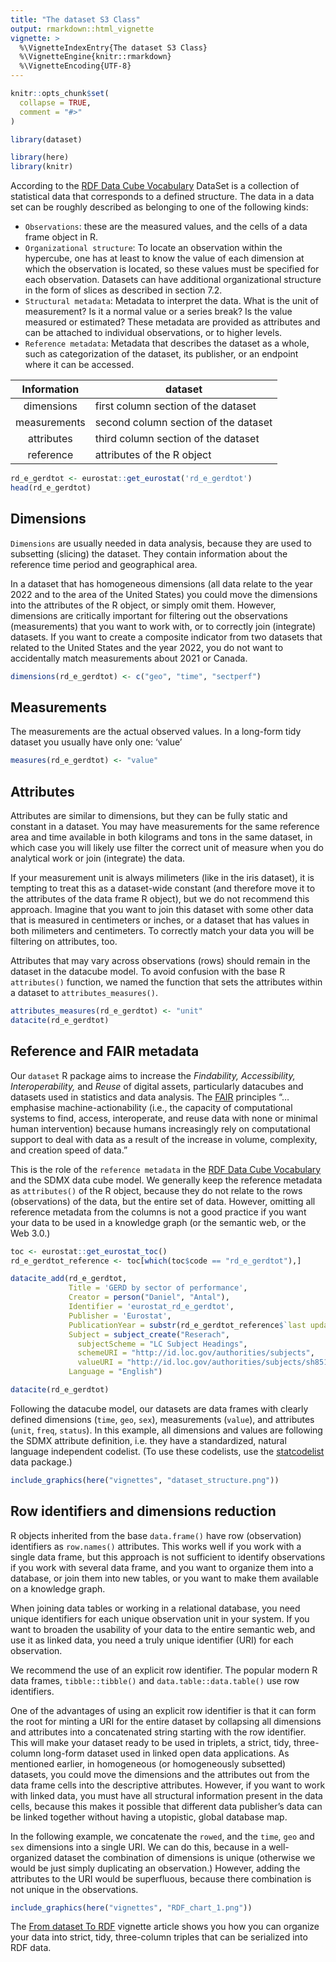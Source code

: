 ```yaml
---
title: "The dataset S3 Class"
output: rmarkdown::html_vignette
vignette: >
  %\VignetteIndexEntry{The dataset S3 Class}
  %\VignetteEngine{knitr::rmarkdown}
  %\VignetteEncoding{UTF-8}
---
```


```r
knitr::opts_chunk$set(
  collapse = TRUE,
  comment = "#>"
)
```


```r
library(dataset)
```

```r
library(here)
library(knitr)
```

According to the [RDF Data Cube Vocabulary](https://www.w3.org/TR/vocab-data-cube/) DataSet is a collection of statistical data that corresponds to a defined structure. The data in a data set can be roughly described as belonging to one of the following kinds:

- `Observations`: these are the measured values, and the cells of a data frame object in R.
- `Organizational structure`: To locate an observation within the hypercube, one has at least to know the value of each dimension at which the observation is located, so these values must be specified for each observation. Datasets can have additional organizational structure in the form of slices as described in section 7.2.
- `Structural metadata`: Metadata to interpret the data. What is the unit of measurement? Is it a normal value or a series break? Is the value measured or estimated? These metadata are provided as attributes and can be attached to individual observations, or to higher levels.
- `Reference metadata`: Metadata that describes the dataset as a whole, such as categorization of the dataset, its publisher, or an endpoint where it can be accessed.

| Information  | dataset |
|     :--:     |  ----|
| dimensions   |  first column section of the dataset   |
| measurements |  second column section of the dataset  |
| attributes   |  third column section of the dataset   |
| reference    |  attributes of the R object            |


```r
rd_e_gerdtot <- eurostat::get_eurostat('rd_e_gerdtot')
head(rd_e_gerdtot)
```


## Dimensions

`Dimensions` are usually needed in data analysis, because they are used to subsetting (slicing) the dataset. They contain information about the reference time period and geographical area.

In a dataset that has homogeneous dimensions (all data relate to the year 2022 and to the area of the United States) you could move the dimensions into the attributes of the R object, or simply omit them. However, dimensions are critically important for filtering out the observations (measurements) that you want to work with, or to correctly join (integrate) datasets. If you want to create a composite indicator from two datasets that related to the United States and the year 2022, you do not want to accidentally match measurements about 2021 or Canada.

```r
dimensions(rd_e_gerdtot) <- c("geo", "time", "sectperf")
```


## Measurements

The measurements are the actual observed values. In a long-form tidy dataset you usually have only one: 'value' 

```r
measures(rd_e_gerdtot) <- "value"
```

## Attributes

Attributes are similar to dimensions, but they can be fully static and constant in a dataset.  You may have measurements for the same reference area and time available in both kilograms and tons in the same dataset, in which case you will likely use filter the correct unit of measure when you do analytical work or join (integrate) the data.

If your measurement unit is always milimeters (like in the iris dataset), it is tempting to treat this as a dataset-wide constant (and therefore move it to the attributes of the data frame R object), but we do not recommend this approach. Imagine that you want to join this dataset with some other data that is measured in centimeters or inches, or a dataset that has values in both milimeters and centimeters.  To correctly match your data you will be filtering on attributes, too.

Attributes that may vary across observations (rows) should remain in the dataset in the datacube model. To avoid confusion with the base R `attributes()` function, we named the function that sets the attributes within a dataset to `attributes_measures()`.

```r
attributes_measures(rd_e_gerdtot) <- "unit"
datacite(rd_e_gerdtot)
```


## Reference and FAIR metadata

Our `dataset` R package aims to increase the *Findability, Accessibility, Interoperability,* and *Reuse* of digital assets, particularly datacubes and datasets used in statistics and data analysis. The [FAIR](https://www.go-fair.org/fair-principles/) principles  "…emphasise machine-actionability (i.e., the capacity of computational systems to find, access, interoperate, and reuse data with none or minimal human intervention) because humans increasingly rely on computational support to deal with data as a result of the increase in volume, complexity, and creation speed of data."

This is the role of the `reference metadata` in the [RDF Data Cube Vocabulary](https://www.w3.org/TR/vocab-data-cube/) and the SDMX data cube model. We generally keep the reference metadata as `attributes()` of the R object, because they do not relate to the rows (observations) of the data, but the entire set of data. However, omitting all reference metadata from the columns is not a good practice if you want your data to be used in a knowledge graph (or the semantic web, or the Web 3.0.) 

```r
toc <- eurostat::get_eurostat_toc()
rd_e_gerdtot_reference <- toc[which(toc$code == "rd_e_gerdtot"),]

datacite_add(rd_e_gerdtot, 
             Title = 'GERD by sector of performance', 
             Creator = person("Daniel", "Antal"), 
             Identifier = 'eurostat_rd_e_gerdtot', 
             Publisher = 'Eurostat', 
             PublicationYear = substr(rd_e_gerdtot_reference$`last update of data`, 7,11), 
             Subject = subject_create("Reserach", 
               subjectScheme = "LC Subject Headings", 
               schemeURI = "http://id.loc.gov/authorities/subjects", 
               valueURI = "http://id.loc.gov/authorities/subjects/sh85113021"), 
             Language = "English")
```

```r
datacite(rd_e_gerdtot)
```


Following the datacube model, our datasets are data frames with clearly defined dimensions (`time`, `geo`, `sex`), measurements (`value`), and attributes (`unit`, `freq`, `status`). In this example, all dimensions and values are following the SDMX attribute definition, i.e. they have a standardized, natural language independent codelist.  (To use these codelists, use the [statcodelist](https://statcodelists.dataobservatory.eu/) data package.)

```r
include_graphics(here("vignettes", "dataset_structure.png"))
```

## Row identifiers and dimensions reduction

R objects inherited from the base `data.frame()` have row (observation) identifiers as `row.names()` attributes. This works well if you work with a single data frame, but this approach is not sufficient to identify observations if you work with several data frame, and you want to organize them into a database, or join them into new tables, or you want to make them available on a knowledge graph.

When joining data tables or working in a relational database, you need unique identifiers for each unique observation unit in your system. If you want to broaden the usability of your data to the entire semantic web, and use it as linked data, you need a truly unique identifier (URI) for each observation.

We recommend the use of an explicit row identifier. The popular modern R data frames, `tibble::tibble()` and `data.table::data.table()` use row identifiers.

One of the advantages of using an explicit row identifier is that it can form the root for minting a URI for the entire dataset by collapsing all dimensions and attributes into a concatenated string starting with the row identifier. This will make your dataset ready to be used in triplets, a strict, tidy, three-column long-form dataset used in linked open data applications. As mentioned earlier, in homogeneous (or homogeneously subsetted) datasets, you could move the dimensions and the attributes out from the data frame cells into the descriptive attributes. However, if you want to work with linked data, you must have all structural information present in the data cells, because this makes it possible that different data publisher's data can be linked together without having a utopistic, global database map. 

In the following example, we concatenate the `rowed`, and the `time`, `geo` and `sex` dimensions into a single URI.  We can do this, because in a well-organized dataset the combination of dimensions is unique (otherwise we would be just simply duplicating an observation.) However, adding the attributes to the URI would be superfluous, because there combination is not unique in the observations. 

```r
include_graphics(here("vignettes", "RDF_chart_1.png"))
```

The [From dataset To RDF](https://dataset.dataobservatory.eu/articles/RDF.html) vignette article shows you how you can organize your data into strict, tidy, three-column triples that can be serialized into RDF data. 


